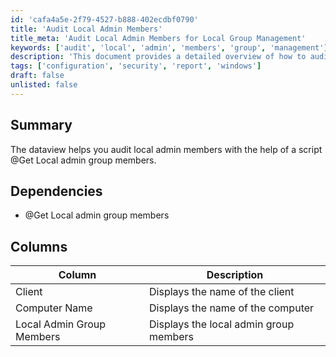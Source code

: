 ```yaml
---
id: 'cafa4a5e-2f79-4527-b888-402ecdbf0790'
title: 'Audit Local Admin Members'
title_meta: 'Audit Local Admin Members for Local Group Management'
keywords: ['audit', 'local', 'admin', 'members', 'group', 'management']
description: 'This document provides a detailed overview of how to audit local admin group members using a script. It includes dependencies, a summary of the functionality, and a description of the columns used in the dataview for effective local group management.'
tags: ['configuration', 'security', 'report', 'windows']
draft: false
unlisted: false
---
```

## Summary

The dataview helps you audit local admin members with the help of a script @Get Local admin group members.

## Dependencies

- @Get Local admin group members

## Columns

| Column                     | Description                               |
|----------------------------|-------------------------------------------|
| Client                     | Displays the name of the client           |
| Computer Name              | Displays the name of the computer         |
| Local Admin Group Members   | Displays the local admin group members     |













